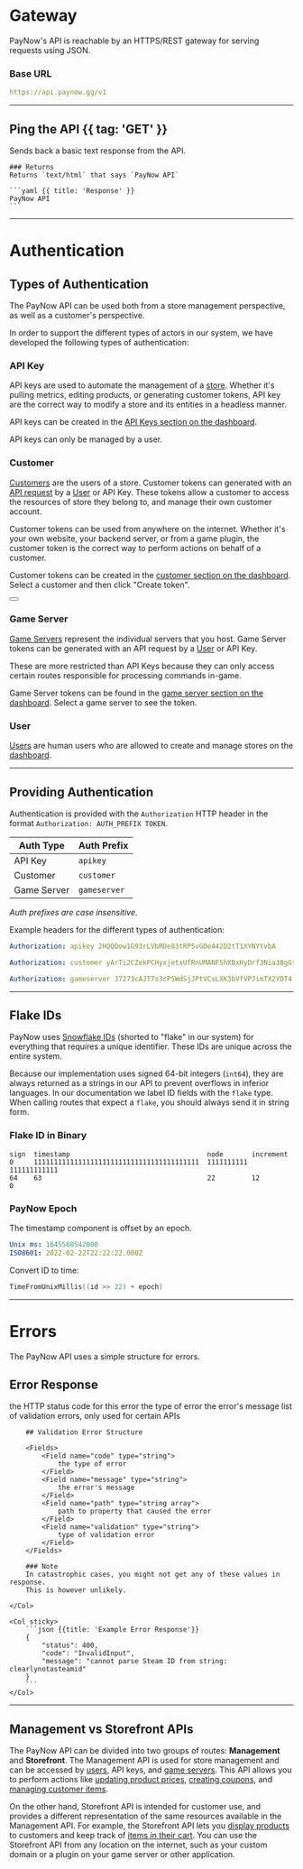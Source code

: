 # Gateway

PayNow's API is reachable by an HTTPS/REST gateway for serving requests using JSON.

### Base URL

```yaml
https://api.paynow.gg/v1
```

---

## Ping the API {{ tag: 'GET' }}

<Row>
  <Col>
    Sends back a basic text response from the API.

    ### Returns
    Returns `text/html` that says `PayNow API`

  </Col>
  <Col sticky>
    <Endpoints request>
        <Endpoint method="GET" url="/" />
    </Endpoints>

    ```yaml {{ title: 'Response' }}
    PayNow API
    ```
  </Col>
</Row>

---

# Authentication

## Types of Authentication

The PayNow API can be used both from a store management perspective, as well as a customer's perspective.

In order to support the different types of actors in our system, we have developed the following types of authentication:

### API Key

API keys are used to automate the management of a [store](api/store).
Whether it's pulling metrics, editing products, or generating customer tokens, API key are the correct way to
modify a store and its entities in a headless manner.

API keys can be created in the [API Keys section on the dashboard](https://paynow.gg/dashboard/api-keys).

API keys can only be managed by a user.

### Customer

[Customers](api/customer) are the users of a store.
Customer tokens can generated with an [API request](api/customer#create-customer-token) by a [User](api/user) or API Key.
These tokens allow a customer to access the resources of store they belong to, and manage their own customer account.


Customer tokens can be used from anywhere on the internet.
Whether it's your own website, your backend server, or from a game plugin, the customer token is the correct way to perform actions on behalf of a customer.

Customer tokens can be created in the [customer section on the dashboard](https://paynow.gg/dashboard/customers).
Select a customer and then click "Create token".

<div className="not-prose">
  <Button
    href="/api/customer#customer-tokens"
    variant="text"
    arrow="right"
    children="Read more about customer tokens"
  />
</div>

### Game Server

[Game Servers](api/gameserver) represent the individual servers that you host.
Game Server tokens can be generated with an API request by a [User](api/user) or API Key.

These are more restricted than API Keys because they can only access certain routes responsible for processing commands in-game.

Game Server tokens can be found in the [game server section on the dashboard](https://paynow.gg/dashboard/gameservers).
Select a game server to see the token.

### User

[Users](api/user) are human users who are allowed to create and manage stores on the [dashboard](https://paynow.gg/dashboard).

---

## Providing Authentication

Authentication is provided with the `Authorization` HTTP header in the format `Authorization: AUTH_PREFIX TOKEN`.

| Auth Type   | Auth Prefix  |
|-------------|--------------|
| API Key     | `apikey`     |
| Customer    | `customer`   |
| Game Server | `gameserver` |

*Auth prefixes are case insensitive.*

Example headers for the different types of authentication:
```yaml
Authorization: apikey 2HQQDow1G93rLVbRDe83tRP5vGDe442D2tT1XYNYYvbA
```
```yaml
Authorization: customer yArTi2CZekPCHyxjetxUfRnUMANF5hXBxHyDrf3Nia38gGtfJCqa1EJYReqDPUaaV1UNN1U
```
```yaml
Authorization: gameserver J7273cAJT7s3cP5WdSjJPtVCsLXK3bVfVPJimTX2YDT4
```

---

## Flake IDs

PayNow uses [Snowflake IDs](https://en.wikipedia.org/wiki/Snowflake_ID) (shorted to "flake" in our system) for everything that requires a unique identifier.
These IDs are unique across the entire system.

Because our implementation uses signed 64-bit integers (`int64`), they are always returned as a strings in our API to prevent overflows in inferior languages.
In our documentation we label ID fields with the `flake` type. When calling routes that expect a `flake`, you should always send it in string form.

### Flake ID in Binary
```
sign  timestamp                                  node       increment
0     11111111111111111111111111111111111111111  1111111111 111111111111
64    63                                         22         12          0
```

### PayNow Epoch

The timestamp component is offset by an epoch.

```yaml
Unix ms: 1645568542000
ISO8601: 2022-02-22T22:22:22.000Z
```

Convert ID to time:
```go
TimeFromUnixMillis((id >> 22) + epoch)
```

---

# Errors

The PayNow API uses a simple structure for errors.

## Error Response

<Row>
	<Col>
		<Fields>
			<Field name="status" type="integer">
				the HTTP status code for this error
			</Field>
			<Field name="code" type="string">
				the type of error
			</Field>
			<Field name="message" type="string">
				the error's message
			</Field>
			<Field name="errors" type="validation error" typeHref="#validation-error-structure" nullable>
				list of validation errors, only used for certain APIs
			</Field>
		</Fields>

		## Validation Error Structure

		<Fields>
			<Field name="code" type="string">
				the type of error
			</Field>
			<Field name="message" type="string">
				the error's message
			</Field>
			<Field name="path" type="string array">
				path to property that caused the error
			</Field>
			<Field name="validation" type="string">
				type of validation error
			</Field>
		</Fields>

		### Note
		In catastrophic cases, you might not get any of these values in response.
		This is however unlikely.

	</Col>

	<Col sticky>
		```json {{title: 'Example Error Response'}}
		{
			"status": 400,
			"code": "InvalidInput",
			"message": "cannot parse Steam ID from string: clearlynotasteamid"
		}
		```
	</Col>
</Row>

---

## Management vs Storefront APIs

The PayNow API can be divided into two groups of routes: **Management** and **Storefront**.
The Management API is used for store management and can be accessed by [users](api/users), API keys, and [game servers](api/gameserver).
This API allows you to perform actions like [updating product prices](api/product#update-product), [creating coupons](api/coupon#create-coupon), and [managing customer items](api/customer#the-inventory-item-object).

On the other hand, Storefront API is intended for customer use, and provides a different representation of the same resources available in the Management API.
For example, the Storefront API lets you [display products](api/storefront-product) to customers and keep track of [items in their cart](api/storefront-cart).
You can use the Storefront API from any location on the internet, such as your custom domain or a plugin on your game server or other application.
